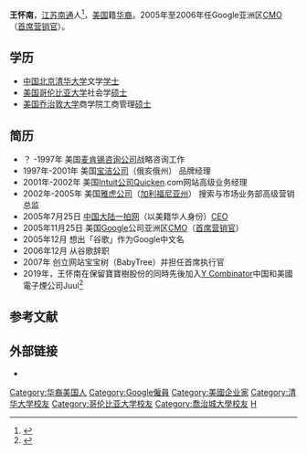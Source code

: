 {{Expand |time=2009-01-07T14:18:03+00:00 }}<!-- 本调用由 {{subst:Expand/auto}} 自动产生。 -->
'''王怀南'''，[[江苏|江苏]][[南通|南通]]人<ref>{{cite news |title=面孔丨宝宝树王怀南还能重振山河吗？ |url=http://www.nfpeople.com/article/9581}}</ref>，[[美国|美国]]籍[[华裔|华裔]]。2005年至2006年任Google亚洲区[[CMO|CMO]]（[[首席营销官|首席营销官]]）。

== 学历 ==
* [[中国|中国]][[北京|北京]][[清华大学|清华大学]]文学[[学士|学士]]
* [[美国|美国]][[哥伦比亚大学|哥伦比亚大学]]社会学[[硕士|硕士]]
* [[美国|美国]][[乔治敦大学|乔治敦大学]]商学院工商管理[[硕士|硕士]]

== 简历 ==

* ？    -1997年 美国[[麦肯锡咨询公司|麦肯锡咨询公司]]战略咨询工作
* 1997年-2001年 美国[[宝洁公司|宝洁公司]]（俄亥俄州） 品牌经理
* 2001年-2002年 美国[[Intuit公司|Intuit公司]]Quicken.com网站高级业务经理
* 2002年-2005年 美国[[雅虎公司|雅虎公司]]（[[加利福尼亚州|加利福尼亚州]]） 搜索与市场业务部高级营销总监
* 2005年7月25日 [[中国大陆|中国大陆]][[一拍网|一拍网]]（以美籍华人身份）[[CEO|CEO]]
* 2005年11月25日 美国[[Google|Google]]公司亚洲区[[CMO|CMO]]（[[首席营销官|首席营销官]]）
* 2005年12月 想出「谷歌」作为Google中文名
* 2006年12月 从谷歌辞职
* 2007年 创立网站宝宝树（BabyTree）并担任首席执行官
* 2019年，王怀南在保留寶寶樹股份的同時先後加入[[Y_Combinator|Y Combinator]]中国和美國電子煙公司Juul<ref>{{cite news |title=裁员30%流量缩水创始人出走 宝宝树到底发生了什么？ |url=https://finance.sina.com.cn/stock/hkstock/ggscyd/2019-09-23/doc-iicezzrq7836872.shtml |accessdate=2021-03-06 |archive-date=2019-09-30 |archive-url=https://web.archive.org/web/20190930111410/https://finance.sina.com.cn/stock/hkstock/ggscyd/2019-09-23/doc-iicezzrq7836872.shtml |dead-url=no }}</ref>

==参考文献==
{{reflist}}

== 外部链接 ==
* {{Sinaweibo|allenhuainanwang}}

{{企业家小作品}}

{{DEFAULTSORT:Wang Huainan}}
[[Category:华裔美国人|Category:华裔美国人]]
[[Category:Google僱員|Category:Google僱員]]
[[Category:美國企业家|Category:美國企业家]]
[[Category:清华大学校友|Category:清华大学校友]]
[[Category:哥伦比亚大学校友|Category:哥伦比亚大学校友]]
[[Category:喬治城大學校友|Category:喬治城大學校友]]
[[Category:王姓|H]]